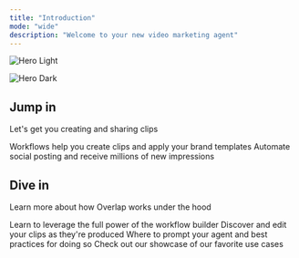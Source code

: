 ```yaml
---
title: "Introduction"
mode: "wide"
description: "Welcome to your new video marketing agent"
---
```


<img
  className="block dark:hidden"
  src="/backgroundprofile.png"
  alt="Hero Light"
  title={true}
/>

<img
  className="hidden dark:block"
  src="/images/hero-dark.png"
  alt="Hero Dark"
/>

## Jump in

Let's get you creating and sharing clips

<CardGroup cols={2}>
  <Card title="Your First Workflow" icon="network-wired" iconType="regular" color="#ff2700" href="https://mintlify.com/docs/quickstart">
    Workflows help you create clips and apply your brand templates
  </Card>
  <Card title="Setting up a Social Agent" icon="video" iconType="regular" color="#ff2700" href="https://mintlify.com/docs/development">
    Automate social posting and receive millions of new impressions
  </Card>
</CardGroup>

## Dive in

Learn more about how Overlap works under the hood

<CardGroup cols={2}>
  <Card title="Customizing a Workflow" icon="palette" iconType="regular" color="#ff2700" href="https://mintlify.com/docs/settings/global">
    Learn to leverage the full power of the workflow builder
  </Card>
  <Card title="Navigating your Clips" icon="video-arrow-up-right" color="#ff2700" href="https://mintlify.com/docs/api-playground/openapi">
    Discover and edit your clips as they're produced
  </Card>
  <Card title="A Guide to Prompting" icon="message-text" color="#ff2700" href="https://mintlify.com/docs/content/components/accordions">
    Where to prompt your agent and best practices for doing so
  </Card>
  <Card title="Use Cases" icon="clipboard-user" color="#ff2700" href="https://mintlify.com/customers">
    Check out our showcase of our favorite use cases
  </Card>
</CardGroup>